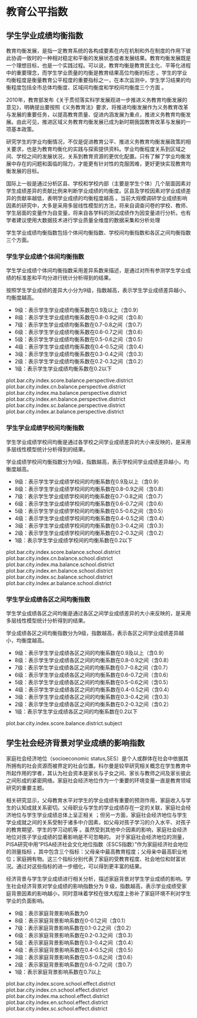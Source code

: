 <!-- chapter equity  -->

# 教育公平指数


## 学生学业成绩均衡指数

教育均衡发展，是指一定教育系统的各构成要素在内在机制和外在制度的作用下彼此协调一致时的一种相对稳定和平衡的发展状态或者发展结果。教育均衡发展既是一个理想目标，也是一个实践过程。可以说，教育均衡是教育民主化、平等化进程中的重要理念，而学生学业质量的均衡是教育结果高位均衡的标志 。学生的学业均衡程度是衡量教育公平程度的重要指标之一，在本次监测中，学生学习结果的均衡程度包括全市总体均衡度、区域间均衡度和学校间均衡度三个方面 。
    
2010年，教育部发布《关于贯彻落实科学发展观进一步推进义务教育均衡发展的意见》，明确提出要按照《义务教育法》要求，将推进均衡发展作为义务教育改革与发展的重要任务，以提高教育质量、促进内涵发展为重点，推进义务教育均衡发展。由此可见，推进区域义务教育均衡发展已成为新时期我国教育改革与发展的一项基本政策。
    
研究学生的学业均衡情况，不仅是促进教育公平、推进义务教育均衡发展政策的相关要求，也是为教育均衡化的实践与探索提供资料。学业均衡程度关系到区域之间、学校之间的发展状况，关系到教育资源的更优化配置。只有了解了学业均衡发展中存在的问题和面临的阻力，才能更有针对性的克服困难，更好更快实现教育均衡发展的目标。

国际上一般是通过分析区县、学校和学校内部（主要是学生个体）几个层面因素对学生成绩差异的贡献比例来判断学业成绩的均衡度。区县及学校因素对学业成绩差异的贡献率越低，表明学业成绩的均衡程度越高 。当前大规模调研学业成绩影响因素的研究中，大多是采用多层线性模型的方法，将来自调查问卷的学校、教师、学生层面的变量作为自变量，将来自各学科的测试成绩作为因变量进行分析。也有学者建议使用大数据技术进行学业质量全维度的数据采集和分析处理 


学生学业成绩均衡指数包括个体间均衡指数、学校间均衡指数和各区之间均衡指数三个方面。


### 学生学业成绩个体间均衡指数

学生学业成绩个体间均衡指数采用差异系数来描述，是通过对所有参测学生学业成绩的标准差和平均分进行统计分析得到的结果。


按照学生学业成绩的差异大小分为9级，指数越高，表示学生学业成绩差异越小，均衡度越高。

\mylist
-  9级：表示学生学业成绩均衡系数在0.9及以上（含0.9）
-  8级：表示学生学业成绩均衡系数在0.8-0.9之间（含0.8）
-  7级：表示学生学业成绩均衡系数在0.7-0.8之间（含0.7）
-  6级：表示学生学业成绩均衡系数在0.6-0.7之间（含0.6）
-  5级：表示学生学业成绩均衡系数在0.5-0.6之间（含0.5）
-  4级：表示学生学业成绩均衡系数在0.4-0.5之间（含0.4）
-  3级：表示学生学业成绩均衡系数在0.3-0.4之间（含0.3）
-  2级：表示学生学业成绩均衡系数在0.2-0.3之间（含0.2）
-  1级：表示学生学业成绩均衡系数在0.2以下

\mytext

plot.bar.city.index.score.balance.perspective.district
plot.bar.city.index.cn.balance.perspective.district
plot.bar.city.index.ma.balance.perspective.district
plot.bar.city.index.en.balance.perspective.district
plot.bar.city.index.sc.balance.perspective.district
plot.bar.city.index.ar.balance.perspective.district

### 学生学业成绩学校间均衡指数

学生学业成绩学校间均衡是通过各学校之间学业成绩差异的大小来反映的，是采用多层线性模型统计分析得到的结果。

学业成绩学校间均衡指数分为9级，指数越高，表示学校间学业成绩差异越小，均衡度越高。

\mylist

-  9级：表示学生学业成绩学校间的均衡系数\footnote{将学业成绩学校解释率经过标准化等一系列转化后得到的数值，转化后的数据具有可加性和可比性，用于划分学业成绩校间均衡指数的等级。}在0.9及以上（含0.9）
-  8级：表示学生学业成绩学校间的均衡系数在0.8-0.9之间（含0.8）
-  7级：表示学生学业成绩学校间的均衡系数在0.7-0.8之间（含0.7）
-  6级：表示学生学业成绩学校间的均衡系数在0.6-0.7之间（含0.6）
-  5级：表示学生学业成绩学校间的均衡系数在0.5-0.6之间（含0.5）
-  4级：表示学生学业成绩学校间的均衡系数在0.4-0.5之间（含0.4）
-  3级：表示学生学业成绩学校间的均衡系数在0.3-0.4之间（含0.3）
-  2级：表示学生学业成绩学校间的均衡系数在0.2-0.3之间（含0.2）
-  1级：表示学生学业成绩学校间的均衡系数在0.2以下

\mytext


plot.bar.city.index.score.balance.school.district
plot.bar.city.index.cn.balance.school.district
plot.bar.city.index.ma.balance.school.district
plot.bar.city.index.en.balance.school.district
plot.bar.city.index.sc.balance.school.district
plot.bar.city.index.ar.balance.school.district


### 学生学业成绩各区之间均衡指数


学生学业成绩各区之间均衡是通过各区之间学业成绩差异的大小来反映的，是采用多层线性模型统计分析得到的结果。


学业成绩各区之间均衡指数分为9级，指数越高，表示各区之间学业成绩差异越小，均衡度越高。

\mylist
-  9级：表示学生学业成绩各区之间的均衡系数在0.9及以上（含0.9）
-  8级：表示学生学业成绩各区之间的均衡系数在0.8-0.9之间（含0.8）
-  7级：表示学生学业成绩各区之间的均衡系数在0.7-0.8之间（含0.7）
-  6级：表示学生学业成绩各区之间的均衡系数在0.6-0.7之间（含0.6）
-  5级：表示学生学业成绩各区之间的均衡系数在0.5-0.6之间（含0.5）
-  4级：表示学生学业成绩各区之间的均衡系数在0.4-0.5之间（含0.4）
-  3级：表示学生学业成绩各区之间的均衡系数在0.3-0.4之间（含0.3）
-  2级：表示学生学业成绩各区之间的均衡系数在0.2-0.3之间（含0.2）
-  1级：表示学生学业成绩各区之间的均衡系数在0.2以下

\mytext

plot.bar.city.index.score.balance.district.subject


## 学生社会经济背景对学业成绩的影响指数

家庭社会经济地位（socioeconomic status,SES）是个人或群体在社会中依据其所拥有的社会资源而被界定的社会位置。科尔曼是较早研究相关概念在学生教育中所起作用的学者，其认为社会资本是家长与子女之间、家长与教师之间及家长彼此之间形成的紧密网络。家庭社会经济地位作为一个重要的环境变量一直是教育领域研究的重要主题。

相关研究显示，父母教育水平对学生的学业成绩有重要的预测作用，家庭收入与学生的认知成就关系密切。父母职业与学生的学业成绩存在一定的关联，家庭社会经济地位与学生学业成绩总体上呈正相关 ；但另一方面，家庭社会经济地位与学生学业成就之间的关系受制于诸多中介因素，如父母对孩子学习的介入水平、对孩子的教育期望、学生的学习动机等 。虽然受到其他中介因素的影响，家庭社会经济地位对孩子学业成绩的显著影响是不可忽略的。
对于家庭社会经济地位的测量，PISA研究中用“PISA经济社会文化地位指数（ESCS指数）”作为家庭经济社会地位的测量指标 ，其中包含三个指标：父母亲中最高教育程度；父母亲中最高职业地位；家庭拥有物。这三个指标分别代表了家庭的受教育程度、社会地位和财富状况。通过对这些指标的进一步细化，可以得到更丰富的结果。

经济背景与学生学业成绩进行相关分析，描述家庭背景对学生学业成绩的影响。学生社会经济背景对学业成绩的影响指数分为 9 级，指数越高，表示学业成绩受家庭背景因素的影响越小，同时意味着学校在很大程度上弥补了家庭环境不利对学生学业的负面影响。


\mylist

- 9级：表示家庭背景影响系数\footnote{将学生社会经济背景解释率经过标准化等一系列转化后得到的数值，转化后的数据具有可加性和可比性，用于划分学生社会经济背景对学业成绩的影响指数的等级。}为0
- 8级：表示家庭背景影响系数在0-0.1之间（含0.1）
- 7级：表示家庭背景影响系数在0.1-0.2之间（含0.2）
- 6级：表示家庭背景影响系数在0.2-0.3之间（含0.3）
- 5级：表示家庭背景影响系数在0.3-0.4之间（含0.4）
- 4级：表示家庭背景影响系数在0.4-0.5之间（含0.5）
- 3级：表示家庭背景影响系数在0.5-0.6之间（含0.6）
- 2级：表示家庭背景影响系数在0.6-0.7之间（含0.7）
- 1级：表示家庭背景影响系数在0.7以上

\mytext

plot.bar.city.index.score.school.effect.district
plot.bar.city.index.cn.school.effect.district
plot.bar.city.index.ma.school.effect.district
plot.bar.city.index.en.school.effect.district
plot.bar.city.index.sc.school.effect.district

\clearpage

<!-- end of chapter equity  -->
